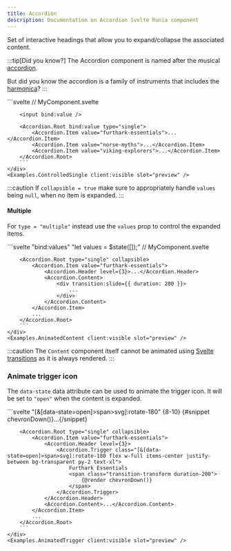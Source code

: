 ```yaml
---
title: Accordion
description: Documentation on Accordion Svelte Runia component
---
```




<Links componentName="accordion" ariaLink="https://www.w3.org/WAI/ARIA/apg/patterns/accordion/" />

<div class="py-4 text-xl text-[var(--sl-color-gray-2)]">
    Set of interactive headings that allow you to expand/collapse the associated content.
</div>

:::tip[Did you know?]
The Accordion component is named after the musical [accordion](https://en.wikipedia.org/wiki/Accordion).

But did you know the accordion is a family of instruments that includes the [harmonica](https://en.wikipedia.org/wiki/Harmonica)?
:::

<Tabs>
    <TabItem label="Preview" icon="laptop">
        <InteractivePreview client:load />
    </TabItem>
    <TabItem label="Code" icon="seti:svelte">
        ```svelte
        // MyComponent.svelte
        <script lang="ts">
            import { slide } from "svelte/transition";
            import { Accordion } from "@niklasburggraaff/svelte-runia";

            let { type, value = $bindable(), values = $bindable(), collapsible, disabled, loop }: any = $props();
        </script>

        {#snippet chevronDown()}
            <svg class="size-8 transition-transform duration-200" viewBox="0 0 24 24" fill="currentColor" aria-hidden="true">
                <path d="M17 9.17a1 1 0 0 0-1.41 0L12 12.71 8.46 9.17a1 1 0 1 0-1.41 1.42l4.24 4.24a1.002 1.002 0 0 0 1.42 0L17 10.59a1.002 1.002 0 0 0 0-1.42Z"/>
            </svg>
        {/snippet}

        <Accordion.Root type={type} bind:value={value} bind:values={values} collapsible={collapsible} disabled={disabled} loop={loop}>
            <Accordion.Item value="furthark-essentials" class="border-b">
                <Accordion.Header level={3}>
                    <Accordion.Trigger class="flex w-full items-center justify-between bg-transparent py-2 text-xl [&[data-state=open]>svg]:rotate-180">
                        Furthark Essentials {@render chevronDown()}
                    </Accordion.Trigger>
                </Accordion.Header>
                <Accordion.Content>
                    <div class="px-1.5 pb-4" transition:slide={{ duration: 200 }}>
                        The Elder Futhark, used from the 2nd to 8th centuries, comprised 24 runic characters, each bearing significance in magic, divination, and communication.
                    </div>
                </Accordion.Content>
            </Accordion.Item>
            <Accordion.Item value="norse-myths" class="border-b">
                <Accordion.Header level={3}>
                    <Accordion.Trigger class="flex w-full items-center justify-between bg-transparent py-2 text-xl [&[data-state=open]>svg]:rotate-180">
                        Norse Myths 101 {@render chevronDown()}
                    </Accordion.Trigger>
                </Accordion.Header>
                <Accordion.Content>
                    <div class="px-1.5 pb-4" transition:slide={{ duration: 200 }}>
                        Norse mythology, a tapestry of gods, giants, and heroes, offers insights into ancient Scandinavian beliefs, from the creation of the cosmos to the battles of Ragnarök.
                    </div>
                </Accordion.Content>
            </Accordion.Item>
            <Accordion.Item value="viking-explorers" class="border-b">
                <Accordion.Header level={3}>
                    <Accordion.Trigger class="flex w-full items-center justify-between bg-transparent py-2 text-xl [&[data-state=open]>svg]:rotate-180">
                        Viking Explorers {@render chevronDown()}
                    </Accordion.Trigger>
                </Accordion.Header>
                <Accordion.Content>
                    <div class="px-1.5 pb-4" transition:slide={{ duration: 200 }}>
                        Vikings, from the 8th to 11th centuries, sailed seas, established trade routes, and left their mark on history through exploration and expansion.
                    </div>
                </Accordion.Content>
            </Accordion.Item>
        </Accordion.Root>
        ```
    </TabItem>

</Tabs>

### Features

<Features
    features={[
        "Full keyboard navigation.",
        "Supports animating content.",
        "Can expand one or multiple items",
        "Supports horizontal/vertical orientation.",
        "Supports Right to Left direction."
    ]}
/>

## Usage

Importing `Accordion` gives you access to the `Root`, `Item`, `Header`, `Trigger`, and `Content` components.

    ```svelte {3} /<(Accordion.[^ >]+)/
    // MyComponent.svelte
    <script lang="ts">
        import { Accordion } from "@niklasburggraaff/svelte-runia";
    </script>

    <Accordion.Root type="single">
        <Accordion.Item value="...">
            <Accordion.Header level={3}>
                <Accordion.Trigger>[Heading]</Accordion.Trigger>
            </Accordion.Header>
            <Accordion.Content>[Content]</Accordion.Content>
        </Accordion.Item>
    </Accordion.Root>
    ```

-   The `Root` _can_ contain multiple `Item`'s and _must_ be passed a `type` prop
-   Each `Item` _must_ contain a `Header` and `Content` and _must_ be passed a **unique** `value` prop
-   A `Header` _must_ contain a `Trigger` and is _must_ be passed a `level` prop

## API

### Root

<API.Introduction
    name="Root"
    element="div"
    description="contains all other components of an accordion. It manages the state of the accordion."
/>

#### Props

<API.Props
    props={[
        {
            name: "type",
            required: true,
            type: "'single' | 'multiple'",
            defaultValue: undefined,
            description: "Determines if a single or multiple items can have expanded content."
        },
        {
            name: "value",
            type: "string | null",
            bindable: true,
            defaultValue: "null",
            description:
                "If `type = 'single'`: The value of the expanded item, `null` if the accordion is collapsed."
        },
        {
            name: "values",
            type: "string[]",
            bindable: true,
            defaultValue: "[]",
            description: "If `type = 'multiple'`: The values of the expanded items."
        },
        {
            name: "collapsible",
            type: "boolean",
            defaultValue: "false",
            description:
                "If `type = 'single'`: When `true`, prevents expanded content from being collapsed."
        },
        {
            name: "disabled",
            type: "boolean",
            defaultValue: "false",
            description: "When `true`, prevents the user from interacting with the accordion."
        },
        {
            name: "loop",
            type: "boolean",
            defaultValue: "true",
            description:
                "When `true`, keyboard navigation will loop focus from the last to the first `Trigger` and vice versa."
        },
        {
            name: "orientation",
            type: "'vertical' | 'horizontal'",
            defaultValue: "'vertical'",
            description:
                "The orientation of the accordion, which determines which arrow keys are used for keyboard navigation."
        },
        {
            name: "direction",
            type: "'ltr' | rtl'",
            defaultValue: "'ltr'",
            description:
                "If `orientation = 'horizontal'`: The reading direction of the accordion, used to correct keyboard navigation."
        },
        {
            name: "element",
            type: "HTMLDivElement",
            bindable: true,
            defaultValue: undefined,
            description: "The rendered `div` element."
        }
    ]}
/>

#### Data attributes

<API.DataAttributes
    attributes={[
        {
            name: "data-disabled",
            public: true,
            values: undefined,
            description: "Present when the accordion is disabled."
        },
        {
            name: "data-orientation",
            public: true,
            values: "'vertical' | 'horizontal'",
            description: "The orientation of the accordion."
        }
    ]}
/>

### Item

<API.Introduction
    name="Item"
    element={{
        default: "div",
        other: "section",
        condition: "If the `region=true`"
    }}
    description="represents one item in the accordion with a heading and associated content."
/>

#### Props

<API.Props
    props={[
        {
            name: "value",
            required: true,
            type: "string",
            bindable: true,
            defaultValue: undefined,
            description: "The value used to identify the item."
        },
        {
            name: "disabled",
            type: "boolean",
            defaultValue: "false",
            description: "When `true`, prevents the user from interacting with the item."
        },
        {
            name: "region",
            type: "boolean",
            defaultValue: "false",
            description:
                "When `true`, the item is a `section` element. Avoid using with many (~6) items to prevent landmark region proliferation. This is especially helpful when content contain headings or a nested accordion."
        },
        {
            name: "element",
            type: "HTMLDivElement | HTMLElement",
            bindable: true,
            defaultValue: undefined,
            description: "The rendered `div` or `section` element."
        }
    ]}
/>

#### Data attributes

<API.DataAttributes
    attributes={[
        {
            name: "data-state",
            public: true,
            values: "'open' | 'closed'",
            description:
                "The state of the item. `'open'` when the item's content is expanded and `'closed'` when the item's content is collapsed."
        },
        {
            name: "data-disabled",
            public: true,
            values: undefined,
            description:
                "Present when the item is disabled. This can be due to the whole accordion or this item being disabled."
        },
        {
            name: "data-orientation",
            public: true,
            values: "'vertical' | 'horizontal'",
            description: "The orientation of the accordion."
        }
    ]}
/>

### Header

<API.Introduction
    name="Header"
    element={{
        default: {
            values: ["h2", "h3", "h4", "h5", "h6"],
            condition: "Based on `level`"
        },
        other: "div",
        condition: "If `useHeading = false`"
    }}
    description="is the heading for the content of an item."
/>

#### Props

<API.Props
    props={[
        {
            name: "level",
            required: true,
            type: "2 | 3 | 4 | 5 | 6",
            defaultValue: undefined,
            description:
                "The level of heading for the element (`1` not supported as a page should have a single `h1` element)."
        },
        {
            name: "useHeading",
            type: "boolean",
            defaultValue: "true",
            description:
                "When `true`, the heading is a `div` element with `aria-level` set to the heading level, instead of a native heading element."
        },
        {
            name: "element",
            type: "HTMLHeadingElement | HTMLDivElement",
            bindable: true,
            defaultValue: undefined,
            description: "The rendered `heading` or `div` element."
        }
    ]}
/>

#### Data attributes

<API.DataAttributes attributes={[]} />

### Trigger

<API.Introduction
    name="Trigger"
    element="button"
    focussable={true}
    description="toggle button that expands/collapses the item's content."
/>

#### Props

<API.Props
    props={[
        {
            name: "element",
            type: "HTMLButtonElement",
            bindable: true,
            defaultValue: undefined,
            description: "The rendered `button` element."
        }
    ]}
/>

#### Data attributes

<API.DataAttributes
    attributes={[
        {
            name: "data-state",
            public: true,
            values: "'open' | 'closed'",
            description:
                "The state of the item. `'open'` when the item's content is expanded and `'closed'` when the item's content is collapsed."
        },
        {
            name: "data-disabled",
            public: true,
            values: undefined,
            description:
                "Present when the item is disabled. This can be due to the whole accordion or the item being disabled."
        },
        {
            name: "data-orientation",
            public: true,
            values: "'vertical' | 'horizontal'",
            description: "The orientation of the accordion."
        },
        {
            name: "data-svelte-runia-accordion-trigger",
            values: undefined,
            description: "Present on all `Trigger`'s. Used by `Root` to find them."
        },
        {
            name: "data-svelte-runia-value",
            values: "string",
            description: "The value identifying the item."
        }
    ]}
/>

### Content

<API.Introduction
    name="Content"
    element="div"
    description="is the content of an items that can be expanded/collapsed."
/>

:::caution
The `Content` element is always rendered <span class="inline-flex" title="This is to ensure the `aria-controls` attribute on the `Trigger` is the `id` of a rendered element"> <Icon name="information" /> </span> .
The children of the `Content` element are only rendered when the content is expanded.

Therefore, if you want to animate the content
(using [Svelte transitions](https://svelte.dev/docs/element-directives#transition-fn))
or apply styling affecting the content size (such as padding), you will likely want to apply this to a child element.
:::

The following is a pseudocode representing the implementation of the `Content` component.

    ```svelte
    // AccordionContent.svelte
    <script lang="ts">
        let expanded = $...;
        // The `id` used for the `aria-controls` attribute in the `Trigger` component.
        let id = $...;
    </script>

    <div {id}>
        {#if expanded}
            {@render children()}
        {/if}
    </div>
    ```

#### Props

<API.Props
    props={[
        {
            name: "element",
            type: "HTMLDivElement",
            bindable: true,
            defaultValue: undefined,
            description: "The rendered `div` element."
        }
    ]}
/>

#### Data attributes

<API.DataAttributes
    attributes={[
        {
            name: "data-state",
            public: true,
            values: "'open' | 'closed'",
            description:
                "The state of the item. `'open'` when the item's content is expanded and `'closed'` when the item's content is collapsed."
        },
        {
            name: "data-disabled",
            public: true,
            values: undefined,
            description:
                "Present when the item is disabled. This can be due to the whole accordion or the item being disabled."
        },
        {
            name: "data-orientation",
            public: true,
            values: "'vertical' | 'horizontal'",
            description: "The orientation of the accordion."
        }
    ]}
/>

## Accessibility

Adheres to the [WAI-ARIA Accordion Pattern (Sections With Show/Hide Functionality)](https://www.w3.org/WAI/ARIA/apg/patterns/accordion/).

### Keyboard interactions

<A11y.Keyboard
    interactions={[
        {
            keys: ["Enter", "Space"],
            condition: "If focus on a `Trigger`",
            action: "Attempts to toggle the associated content."
        },
        {
            keys: ["Tab", ["Shift", "Tab"]],
            condition: undefined,
            action: "Move focus to the next/previous focussable element."
        },
        {
            keys: ["Arrow Down", "Arrow Up"],
            condition: "If focus on a `Trigger` (and the `orientation = 'vertical'`)",
            action: "Move focus to the next/previous `Trigger`. If `loop = true`, loops focus from the last to the first `Trigger` and vice versa."
        },
        {
            keys: ["Arrow Right", "Arrow Left"],
            condition: "If `orientation = 'horizontal'` and focus is on a `Trigger`",
            action: "Move focus to the `Trigger` to the right/left (depending on `direction`). If `loop = true`, loops focus from the last to the first `Trigger` and vice versa."
        },
        {
            keys: ["Home", "End"],
            condition: "If focus on a `Trigger`",
            action: "Move focus to the first/last `Trigger`."
        }
    ]}
/>

#### Other events

<A11y.Events
    events={[
        {
            component: "Trigger",
            event: "onclick",
            action: "Attempts to toggle the associated content."
        }
    ]}
/>

### ARIA attributes

#### Root

<A11y.ARIAAttributes attributes={[]} />

#### Item

<A11y.ARIAAttributes
    attributes={[
        {
            name: "aria-labelledby",
            type: "string",
            description: "ID of the corresponding `Trigger` element."
        }
    ]}
/>

#### Header

<A11y.ARIAAttributes
    attributes={[
        {
            name: "aria-level",
            type: "number",
            description: "If `useHeading = false`: the heading level."
        }
    ]}
/>

#### Trigger

<A11y.ARIAAttributes
    attributes={[
        {
            name: "aria-disabled",
            type: "'true' | 'false'",
            description:
                "`'true'` when the accordion or item is disabled, or if the content is expanded and `collapsible = false`."
        },
        {
            name: "aria-controls",
            type: "string",
            description: "Present when the accordion or item is disabled."
        },
        {
            name: "aria-expanded",
            type: "'true' | 'false'",
            description: "`'true'` when the content of the accordion panel is visible."
        }
    ]}
/>

#### Content

<A11y.ARIAAttributes attributes={[]} />

## Examples

### Allow collapsing all items

Use the `collapsible` prop to allow the currently expanded content to be collapsed.

<Example>
    <div slot="code">
        ```svelte "collapsible"
        <Accordion.Root type="single" collapsible>
            <Accordion.Item value="furthark-essentials">...</Accordion.Item>
            <Accordion.Item value="norse-myths">...</Accordion.Item>
            <Accordion.Item value="viking-explorers">...</Accordion.Item>
        </Accordion.Root>
        ```
    </div>
    <Examples.Collapsible client:visible slot="preview" />

</Example>

### Allow expanding multiple items

Set type `type` prop to `"multiple"` to allow multiple items to be expanded.

<Example>
    <div slot="code">
        ```svelte "type="multiple""
        <Accordion.Root type="multiple">
            <Accordion.Item value="furthark-essentials">...</Accordion.Item>
            <Accordion.Item value="norse-myths">...</Accordion.Item>
            <Accordion.Item value="viking-explorers">...</Accordion.Item>
        </Accordion.Root>
        ```
    </div>
    <Examples.Multiple client:visible slot="preview" />

</Example>

### Expand an item by default

Use the `value` prop to set the initial item to be expanded.

:::note
The `value` props is bindable, but that doesn't mean you have to bind it.
This makes it easy to set the default value in Svelte.
:::

<Example>
    <div slot="code">
        ```svelte /" (value="furthark-essentials")/
        <Accordion.Root type="single" value="furthark-essentials">
            <Accordion.Item value="furthark-essentials">...</Accordion.Item>
            <Accordion.Item value="norse-myths">...</Accordion.Item>
            <Accordion.Item value="viking-explorers">...</Accordion.Item>
        </Accordion.Root>
        ```
    </div>
    <Examples.DefaultSingle client:visible slot="preview" />

</Example>

#### Multiple

For `type = "multiple"` instead use the `values` prop to set the initial items to be expanded.

<Example>
    <div slot="code">
        ```svelte "values={["furthark-essentials", "norse-myths"]}"
        <Accordion.Root type="multiple" values={["furthark-essentials", "norse-myths"]}>
            <Accordion.Item value="furthark-essentials">...</Accordion.Item>
            <Accordion.Item value="norse-myths">...</Accordion.Item>
            <Accordion.Item value="viking-explorers">...</Accordion.Item>
        </Accordion.Root>
        ```
    </div>
    <Examples.DefaultMultiple client:visible slot="preview" />

</Example>

### Control the expanded item

Bind the `value` prop of the `Root` component to a variable to control the expanded item.
This allows both reading and writing the value of the expanded item.

<Example>
    <div slot="code">
        ```svelte /Root (bind:value)/ "let value = $state(null);"
        // MyComponent.svelte
        <script>
            import { Accordion } from "@niklasburggraaff/svelte-runia";
            let value = $state(null);
        </script>

        <input bind:value />

        <Accordion.Root bind:value type="single">
            <Accordion.Item value="furthark-essentials">...</Accordion.Item>
            <Accordion.Item value="norse-myths">...</Accordion.Item>
            <Accordion.Item value="viking-explorers">...</Accordion.Item>
        </Accordion.Root>
        ```
    </div>
    <Examples.ControlledSingle client:visible slot="preview" />

</Example>

:::caution
If `collapsible = true` make sure to appropriately handle `values` being `null`,
when no item is expanded.
:::

#### Multiple

For `type = "multiple"` instead use the `values` prop to control the expanded items.

<Example>
    <div slot="code">
        ```svelte "bind:values" "let values = $state([]);"
        // MyComponent.svelte
        <script>
            import { Accordion } from "@niklasburggraaff/svelte-runia";

            let values = $state([]);
            let value = $state("");
            $effect(() => {
                value = values.join(", ");
            });

            $effect(() => {
                updateValues(value);
            });
            function updateValues(newValue: string) {
                values = newValue.split(",").map((v) => v.trim());
            }
        </script>

        <input bind:value />

        <Accordion.Root bind:values type="multiple">
            <Accordion.Item value="furthark-essentials">...</Accordion.Item>
            <Accordion.Item value="norse-myths">...</Accordion.Item>
            <Accordion.Item value="viking-explorers">...</Accordion.Item>
        </Accordion.Root>
        ```
    </div>
    <Examples.ControlledMultiple client:visible slot="preview" />

</Example>

:::caution
Make sure to appropriately handle `values` being an array of strings, which can be empty.
:::

### Animate content

Apply a Svelte transition, i.e. `slide` which works well with the accordion, to a child of the `Content` component.

<Example>
    <div slot="code">
        ```svelte {10-12}
        // MyAccordion.svelte
        <script lang="ts">
            import { slide } from "svelte/transition";
        </script>

        <Accordion.Root type="single" collapsible>
            <Accordion.Item value="furthark-essentials">
                <Accordion.Header level={3}>...</Accordion.Header>
                <Accordion.Content>
                    <div transition:slide={{ duration: 200 }}>
                        ...
                    </div>
                </Accordion.Content>
            </Accordion.Item>
            ...
        </Accordion.Root>
        ```
    </div>
    <Examples.AnimatedContent client:visible slot="preview" />

</Example>

:::caution
The `Content` component itself cannot be animated using
[Svelte transitions](https://svelte.dev/docs/element-directives#transition-fn)
as it is always rendered.
:::

### Animate trigger icon

The `data-state` data attribute can be used to animate the trigger icon.
It will be set to `"open"` when the content is expanded.

<Example>
    <div slot="code">
        ```svelte "[&[data-state=open]>span>svg]:rotate-180" {8-10}
        {#snippet chevronDown()}...{/snippet}

        <Accordion.Root type="single" collapsible>
            <Accordion.Item value="furthark-essentials">
                <Accordion.Header level={3}>
                    <Accordion.Trigger class="[&[data-state=open]>span>svg]:rotate-180 flex w-full items-center justify-between bg-transparent py-2 text-xl">
                        Furthark Essentials
                        <span class="transition-transform duration-200">
                            {@render chevronDown()}
                        </span>
                    </Accordion.Trigger>
                </Accordion.Header>
                <Accordion.Content>...</Accordion.Content>
            </Accordion.Item>
            ...
        </Accordion.Root>
        ```
    </div>
    <Examples.AnimatedTrigger client:visible slot="preview" />

</Example>
